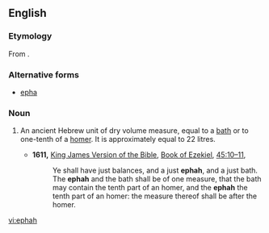 ==English==
{{wikipedia}}

===Etymology===
From {{etyl|he|en}} {{term|איפה|אֵיפָה|lang=he|tr=eifá}}.

===Alternative forms===
* [[epha]]

===Noun===
{{en-noun}}

# {{biblical}} An ancient Hebrew unit of dry volume measure, equal to a [[bath]] or to one-tenth of a [[homer]]. It is approximately equal to 22 litres.
#* '''1611,''' [[w:King James Version of the Bible|King James Version of the Bible]], [[w:Book of Ezekiel|Book of Ezekiel]], [[s:Bible (King James)/Ezekiel#Chapter 45|45:10–11]],
#*: Ye shall have just balances, and a just '''ephah''', and a just bath. The '''ephah''' and the bath shall be of one measure, that the bath may contain the tenth part of an homer, and the '''ephah''' the tenth part of an homer: the measure thereof shall be after the homer.

[[vi:ephah]]